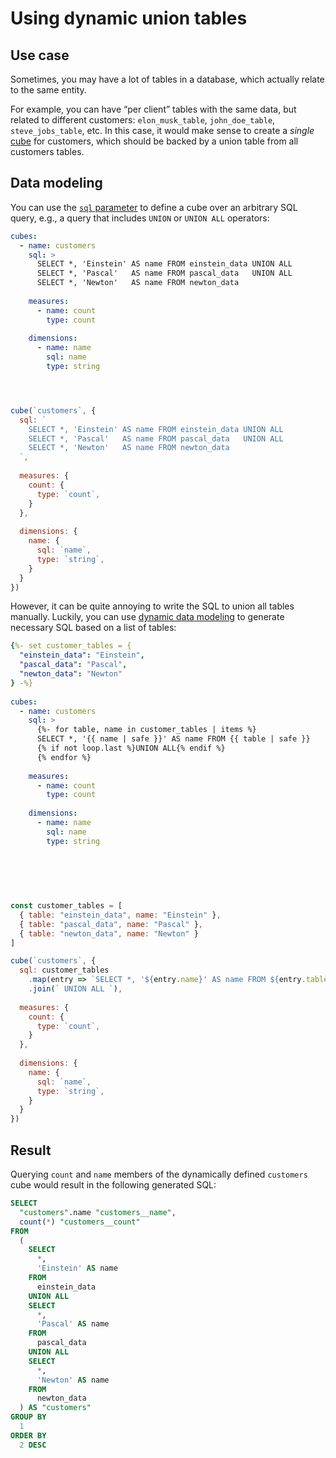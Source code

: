 # Using dynamic union tables

## Use case

Sometimes, you may have a lot of tables in a database, which actually relate
to the same entity.

For example, you can have “per client” tables with the same data, but related to
different customers: `elon_musk_table`, `john_doe_table`, `steve_jobs_table`,
etc. In this case, it would make sense to create a *single* [cube][ref-cubes]
for customers, which should be backed by a union table from all customers tables.

## Data modeling

You can use the [`sql` parameter][ref-cube-sql] to define a cube over an
arbitrary SQL query, e.g., a query that includes `UNION` or `UNION ALL`
operators:

<CodeTabs>

```yaml
cubes:
  - name: customers
    sql: >
      SELECT *, 'Einstein' AS name FROM einstein_data UNION ALL
      SELECT *, 'Pascal'   AS name FROM pascal_data   UNION ALL
      SELECT *, 'Newton'   AS name FROM newton_data
  
    measures:
      - name: count
        type: count
  
    dimensions:
      - name: name
        sql: name
        type: string





```

```javascript
cube(`customers`, {
  sql: `
    SELECT *, 'Einstein' AS name FROM einstein_data UNION ALL
    SELECT *, 'Pascal'   AS name FROM pascal_data   UNION ALL
    SELECT *, 'Newton'   AS name FROM newton_data
  `,
 
  measures: {
    count: {
      type: `count`,
    }
  },
 
  dimensions: {
    name: {
      sql: `name`,
      type: `string`,
    }
  }
})
```

</CodeTabs>

However, it can be quite annoying to write the SQL to union all tables manually.
Luckily, you can use [dynamic data modeling][ref-dynamic-data-modeling] to
generate necessary SQL based on a list of tables:

<CodeTabs>

```yaml
{%- set customer_tables = {
  "einstein_data": "Einstein",
  "pascal_data": "Pascal",
  "newton_data": "Newton"
} -%}
 
cubes:
  - name: customers
    sql: >
      {%- for table, name in customer_tables | items %}
      SELECT *, '{{ name | safe }}' AS name FROM {{ table | safe }}
      {% if not loop.last %}UNION ALL{% endif %}
      {% endfor %}
  
    measures:
      - name: count
        type: count
  
    dimensions:
      - name: name
        sql: name
        type: string
 
 
 
 
 
```

```javascript
const customer_tables = [
  { table: "einstein_data", name: "Einstein" },
  { table: "pascal_data", name: "Pascal" },
  { table: "newton_data", name: "Newton" }
]

cube(`customers`, {
  sql: customer_tables
    .map(entry => `SELECT *, '${entry.name}' AS name FROM ${entry.table}`)
    .join(` UNION ALL `),
 
  measures: {
    count: {
      type: `count`,
    }
  },
 
  dimensions: {
    name: {
      sql: `name`,
      type: `string`,
    }
  }
})
```

</CodeTabs>

## Result

Querying `count` and `name` members of the dynamically defined `customers` cube
would result in the following generated SQL:

```sql
SELECT
  "customers".name "customers__name",
  count(*) "customers__count"
FROM
  (
    SELECT
      *,
      'Einstein' AS name
    FROM
      einstein_data
    UNION ALL
    SELECT
      *,
      'Pascal' AS name
    FROM
      pascal_data
    UNION ALL
    SELECT
      *,
      'Newton' AS name
    FROM
      newton_data
  ) AS "customers"
GROUP BY
  1
ORDER BY
  2 DESC
```

[ref-modeling-syntax]: /product/data-modeling/syntax
[ref-cubes]: /reference/data-model/cube
[ref-cube-sql]: /reference/data-model/cube#sql
[ref-dynamic-data-modeling]: /product/data-modeling/dynamic